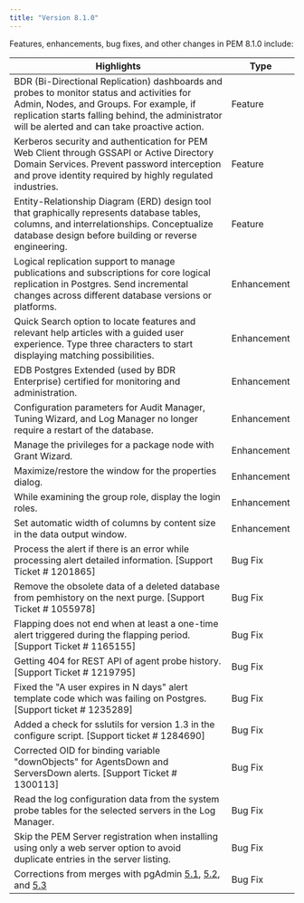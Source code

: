 ```yaml
---
title: "Version 8.1.0"
---
```


Features, enhancements, bug fixes, and other changes in PEM 8.1.0 include:

| Highlights | Type |
| --------- | -----|
| BDR (Bi-Directional Replication) dashboards and probes to monitor status and activities for Admin, Nodes, and Groups. For example, if replication starts falling behind, the administrator will be alerted and can take proactive action. |  Feature |
| Kerberos security and authentication for PEM Web Client through GSSAPI or Active Directory Domain Services. Prevent password interception and prove identity required by highly regulated industries. | Feature |
| Entity-Relationship Diagram (ERD) design tool that graphically represents database tables, columns, and interrelationships. Conceptualize database design before building or reverse engineering. | Feature |
| Logical replication support to manage publications and subscriptions for core logical replication in Postgres. Send incremental changes across different database versions or platforms.  |  Enhancement |
| Quick Search option to locate features and relevant help articles with a guided user experience. Type three characters to start displaying matching possibilities.  | Enhancement |
| EDB Postgres Extended (used by BDR Enterprise) certified for monitoring and administration.  | Enhancement |
| Configuration parameters for Audit Manager, Tuning Wizard, and Log Manager no longer require a restart of the database. | Enhancement |
| Manage the privileges for a package node with Grant Wizard. | Enhancement |
| Maximize/restore the window for the properties dialog. | Enhancement |
| While examining the group role, display the login roles. |Enhancement |
| Set automatic width of columns by content size in the data output window. | Enhancement |
| Process the alert if there is an error while processing alert detailed information. [Support Ticket # 1201865] | Bug Fix |
| Remove the obsolete data of a deleted database from pemhistory on the next purge. [Support Ticket # 1055978] | Bug Fix |
| Flapping does not end when at least a one-time alert triggered during the flapping period. [Support Ticket # 1165155] | Bug Fix |
| Getting 404 for REST API of agent probe history. [Support Ticket # 1219795] | Bug Fix |
| Fixed the "A user expires in N days" alert template code which was failing on Postgres. [Support ticket #  1235289] | Bug Fix |
| Added a check for sslutils for version 1.3 in the configure script. [Support ticket # 1284690] | Bug Fix |
| Corrected OID for binding variable "downObjects" for AgentsDown and ServersDown alerts. [Support Ticket # 1300113] | Bug Fix |
| Read the log configuration data from the system probe tables for the selected servers in the Log Manager. | Bug Fix |
| Skip the PEM Server registration when installing using only a web server option to avoid duplicate entries in the server listing. | Bug Fix |
| Corrections from merges with pgAdmin [5.1](https://www.pgadmin.org/docs/pgadmin4/5.3/release_notes_5_1.html#bug-fixes), [5.2](https://www.pgadmin.org/docs/pgadmin4/5.3/release_notes_5_2.html#bug-fixes), and [5.3](https://www.pgadmin.org/docs/pgadmin4/5.3/release_notes_5_3.html#bug-fixes) | Bug Fix |



